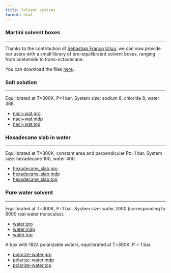 ```yaml
---
title: Solvent systems
format: html
---
```


### Martini solvent boxes
<hr>
Thanks to the contribution of [Sebastian Franco Ulloa](https://www.sebastianfu.com/), we can now provide our users with a small library of pre-equilibrated solvent boxes, ranging from acetamide to trans-octadecane.

You can download the files [here](https://martini-library.s3.us-east-2.amazonaws.com/example_applications/solvent_systems/Martini_solvents.zip).

### Salt solution
<hr>
Equilibrated at T=300K, P=1 bar.
System size: sodium 8, chloride 8, water 388.

- [nacl+wat.gro](https://martini-library.s3.us-east-2.amazonaws.com/example_applications/solvent_systems/nacl%2Bwat.gro)
- [nacl+wat.mdp](https://martini-library.s3.us-east-2.amazonaws.com/example_applications/solvent_systems/nacl%2Bwat.mdp)
- [nacl+wat.top](https://martini-library.s3.us-east-2.amazonaws.com/example_applications/solvent_systems/nacl%2Bwat.top)

### Hexadecane slab in water
<hr>

Equilibrated at T=300K, constant area and perpendicular Pz=1 bar.
System size: hexadecane 100, water 400.

- [hexadecane_slab.gro](https://martini-library.s3.us-east-2.amazonaws.com/example_applications/solvent_systems/hexadecane_slab.gro)
- [hexadecane_slab.mdp](https://martini-library.s3.us-east-2.amazonaws.com/example_applications/solvent_systems/hexadecane_slab.mdp)
- [hexadecane_slab.top](https://martini-library.s3.us-east-2.amazonaws.com/example_applications/solvent_systems/hexadecane_slab.top)

### Pure water solvent
<hr>

Equilibrated at T=300K, P=1 bar.
System size: water 2000 (corresponding to 8000 real water molecules).

- [water.gro](https://martini-library.s3.us-east-2.amazonaws.com/example_applications/solvent_systems/water.gro)
- [water.mdp](https://martini-library.s3.us-east-2.amazonaws.com/example_applications/solvent_systems/water.mdp)
- [water.top](https://martini-library.s3.us-east-2.amazonaws.com/example_applications/solvent_systems/water.top)

A box with 1824 polarizable waters, equilibrated at T=300K, P = 1 bar.

- [polarize-water.gro](https://martini-library.s3.us-east-2.amazonaws.com/example_applications/solvent_systems/polarize-water.gro)
- [polarize-water.mdp](https://martini-library.s3.us-east-2.amazonaws.com/example_applications/solvent_systems/polarize-water.mdp)
- [polarize-water.top](https://martini-library.s3.us-east-2.amazonaws.com/example_applications/solvent_systems/polarize-water.top)